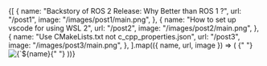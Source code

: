 
<Cards>
  {[
    {
      name: "Backstory of ROS 2 Release: Why Better than ROS 1 ?",
      url: "/post1",
      image: "/images/post1/main.png",
    },
    {
      name: "How to set up vscode for using WSL 2",
      url: "/post2",
      image: "/images/post2/main.png",
    },
    {
      name: "Use CMakeLists.txt not c_cpp_properties.json",
      url: "/post3",
      image: "/images/post3/main.png",
    },
  ].map(({ name, url, image }) => (
    <Card key={name} image arrow target="_blank" title={name} href={url}>
      {" "}
      <img
        src={image}
        alt={`${name} preview`}
        className="object-cover
[aspect-ratio:12/6.3]"
      />{" "}
    </Card>
  ))}
</Cards>
